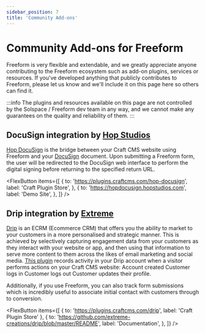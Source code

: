 ```yaml
---
sidebar_position: 7
title: 'Community Add-ons'
---
```



# Community Add-ons for Freeform

Freeform is very flexible and extendable, and we greatly appreciate anyone contributing to the Freeform ecosystem such as add-on plugins, services or resources. If you've developed anything that publicly contributes to Freeform, please let us know and we'll include it on this page here so others can find it.

:::info
The plugins and resources available on this page are not controlled by the Solspace / Freeform dev team in any way, and we cannot make any guarantees on the quality and reliability of them.
:::

## DocuSign integration by [Hop Studios](https://www.hopstudios.com/)

[Hop DocuSign](https://plugins.craftcms.com/hop-docusign) is the bridge between your Craft CMS website using Freeform and your [DocuSign](https://www.docusign.com/) document. Upon submitting a Freeform form, the user will be redirected to the DocuSign web interface to perform the digital signing before returning to the specified return URL.

<FlexButton
  items={[
    {
      to: 'https://plugins.craftcms.com/hop-docusign',
      label: 'Craft Plugin Store',
    },
    {
      to: 'https://hopdocusign.hopstudios.com',
      label: 'Demo Site',
    },
  ]}
/>

## Drip integration by [Extreme](https://madebyextreme.com/)

[Drip](https://drip.com) is an ECRM (Ecommerce CRM) that offers you the ability to market to your customers in a more personalised and strategic manner. This is achieved by selectively capturing engagement data from your customers as they interact with your website or app, and then using that information to serve more content to them across the likes of email marketing and social media. [This plugin](https://plugins.craftcms.com/drip) records activity in your Drip account when a visitor performs actions on your Craft CMS website: Account created Customer logs in Customer logs out Customer updates their profile.

Additionally, if you use Freeform, you can also track form submissions which is incredibly useful to associate initial contact with customers through to conversion.

<FlexButton
  items={[
    { to: 'https://plugins.craftcms.com/drip', label: 'Craft Plugin Store' },
    {
      to: 'https://github.com/extreme-creations/drip/blob/master/README',
      label: 'Documentation',
    },
  ]}
/>
